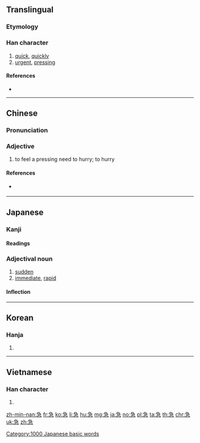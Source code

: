 ==Translingual==

===Etymology===
{{Han compound|及|心|c1=p|c2=s|t2=heart|ls=psc}}

===Han character===
{{Han char|rn=61|rad=心|as=05|sn=9|four=27337|canj=NMP,NSP|ids=⿱刍心}}

# [[quick]], [[quickly]]
# [[urgent]], [[pressing]]

====References====
* {{Han ref|kx=0381.210|dkj=10475|dj=0710.060|hdz=42281.080|uh=6025|ud=24613|bh=ABE6|bd=44006}}

----

==Chinese==
{{zh-forms}}

===Pronunciation===
{{zh-pron
|m=jí
|c=gap1
|mn=kip
|mc=y
|oc=y
|ma=zh-jí.ogg
|cat=a,adv
}}

===Adjective===
{{zh-adj}}

# to feel a pressing need to hurry; to hurry

====References====
* {{qual|Min Nan}} {{thcwd|4916}}

----

==Japanese==

===Kanji===
{{ja-kanji|grade=3|rs=心05}}

====Readings====
{{ja-readings
|goon=[[こう]] (kō)
|kanon=[[きゅう]] (kyū)
|kun=[[いそぐ|いそ-ぐ]] (isogu), [[いそぎ]] (isogi), [[いそがしい|いそ-がしい, いそが-しい]] (isogashii), [[いそめく|いそ-めく]] (isomeku), [[せく|せ-く]] (seku), [[せき]] (seki)
}}

===Adjectival noun===
{{ja-adj|きゅう|infl=na}}

# [[sudden]]
# [[immediate]], [[rapid]]

====Inflection====
{{ja-na|きゅう}}

[[Category:1000 Japanese basic words]]

----

==Korean==

===Hanja===
{{ko-hanja|hangeul=급|eumhun=|rv=geup|mr=kŭp|y=kup}}

# {{defn|lang=ko|sort=心05}}

----

==Vietnamese==

===Han character===
{{vi-hantu|[[cấp]], [[gấp]], [[kép]], [[kíp]], [[quắp]]|rs=心05}}

# {{defn|lang=vi|sort=心05}}

[[zh-min-nan:急]]
[[fr:急]]
[[ko:急]]
[[li:急]]
[[hu:急]]
[[mg:急]]
[[ja:急]]
[[no:急]]
[[pl:急]]
[[ta:急]]
[[th:急]]
[[chr:急]]
[[uk:急]]
[[zh:急]]